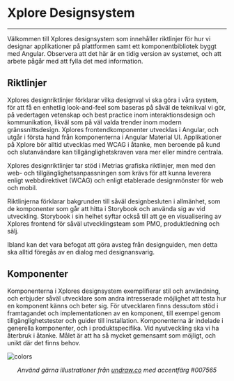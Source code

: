 
<Meta title="Xplore Designsystem/Introduktion" />

# Xplore Designsystem
---

Välkommen till Xplores designsystem som innehåller riktlinjer för hur vi designar applikationer på plattformen samt
ett komponentbibliotek byggt med Angular. Observera att det här är en tidig version av systemet, och att arbete pågår med att fylla det med information.

## Riktlinjer
Xplores designriktlinjer förklarar vilka designval vi ska göra i våra system, för att få en enhetlig look-and-feel som baseras på såväl
de teknikval vi gör, på vedertagen vetenskap och best practice inom interaktionsdesign och kommunikation, likväl som på väl valda trender
inom modern gränssnittsdesign. Xplores frontendkomponenter utvecklas i Angular, och utgår i första hand från komponenterna i Angular Material UI.
Applikationer på Xplore bör alltid utvecklas med WCAG i åtanke, men beroende på kund och slutanvändare kan tillgänglighetskraven vara mer
eller mindre centrala.

Xplores designriktlinjer tar stöd i Metrias grafiska riktlinjer, men med den web- och tillgänglighetsanpassningen som krävs för att kunna
leverera enligt webbdirektivet (WCAG) och enligt etablerade designmönster för web och mobil.

Riktlinjerna förklarar bakgrunden till såväl designbesluten i allmänhet, som de komponenter som går att hitta i Storybook och använda sig
av vid utveckling. Storybook i sin helhet syftar också till att ge en visualisering av Xplores frontend för såväl utvecklingsteam som PMO,
produktledning och sälj.

Ibland kan det vara befogat att göra avsteg från designguiden, men detta ska alltid föregås av en dialog med designansvarig.

## Komponenter
Komponenterna i Xplores designsystem exemplifierar stil och användning, och erbjuder såväl utvecklare som andra intresserade möjlighet att
testa hur en komponent känns och beter sig. För utvecklaren finns dessutom stöd i framtagandet och implementationen av en komponent, till
exempel genom tillgänglighetstester och guider till installation. Komponenterna är indelade i generella komponenter, och i produktspecifika.
Vid nyutveckling ska vi ha återbruk i åtanke. Målet är att ha så mycket gemensamt som möjligt, och unikt där det finns behov.

<img id="startsida-img" src={Startsida} alt="colors" />

<center><p><i>Använd gärna illustrationer från <a href="https://undraw.co" target="_blank">undraw.co</a> med accentfärg <span class="accent">#007565</span></i></p></center>
